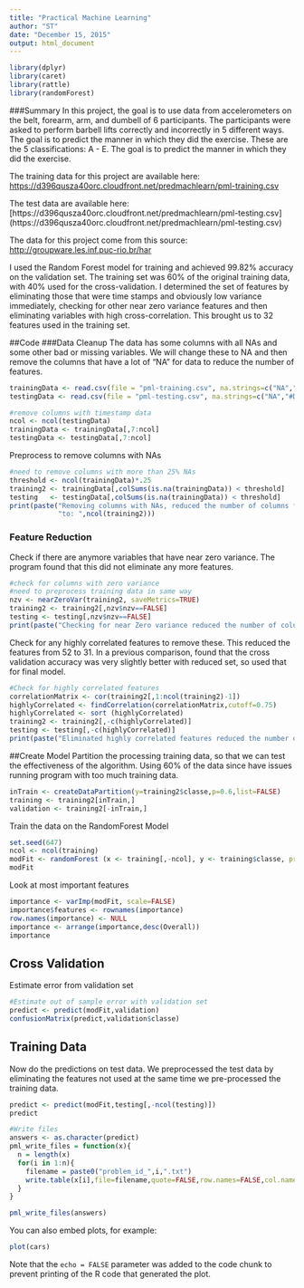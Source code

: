 ```yaml
---
title: "Practical Machine Learning"
author: "ST"
date: "December 15, 2015"
output: html_document
---
```


```r
library(dplyr)
library(caret)
library(rattle)
library(randomForest)
```

###Summary
In this project, the goal is to use data from accelerometers on the belt, forearm, arm, and dumbell of 6 participants. The participants were asked to perform barbell lifts correctly and incorrectly in 5 different ways. The goal is to predict the manner in which they did the exercise. These are the 5 classifications: A - E. The goal is to predict the manner in which they did the exercise.

The training data for this project are available here: 
[https://d396qusza40orc.cloudfront.net/predmachlearn/pml-training.csv](https://d396qusza40orc.cloudfront.net/predmachlearn/pml-training.csv)

The test data are available here: [https://d396qusza40orc.cloudfront.net/predmachlearn/pml-testing.csv] (https://d396qusza40orc.cloudfront.net/predmachlearn/pml-testing.csv)

The data for this project come from this source: [http://groupware.les.inf.puc-rio.br/har](http://groupware.les.inf.puc-rio.br/har)  

I used the Random Forest model for training and achieved 99.82% accuracy on the validation set. The training set was 60% of the original training data, with 40% used for the cross-validation. I determined the set of features by eliminating those that were time stamps and obviously low variance immediately, checking for other near zero variance features and then eliminating variables with high cross-correlation. This brought us to 32 features used in the training set. 

##Code
###Data Cleanup
The data has some columns with all NAs and some other bad or missing variables. We will change these to NA and then remove the columns that have a lot of "NA" for data to reduce the number of features. 

```r
trainingData <- read.csv(file = "pml-training.csv", na.strings=c("NA","#DIV/0!", ""))
testingData <- read.csv(file = "pml-testing.csv", na.strings=c("NA","#DIV/0!", ""))

#remove columns with timestamp data
ncol <- ncol(testingData)
trainingData <- trainingData[,7:ncol]
testingData <- testingData[,7:ncol]
```

Preprocess to remove columns with NAs
```r
#need to remove columns with more than 25% NAs
threshold <- ncol(trainingData)*.25
training2 <- trainingData[,colSums(is.na(trainingData)) < threshold]
testing   <- testingData[,colSums(is.na(trainingData)) < threshold]
print(paste("Removing columns with NAs, reduced the number of columns from: ",ncol(trainingData),
            "to: ",ncol(training2)))
```

### Feature Reduction
Check if there are anymore variables that have near zero variance. The program found that this did not eliminate any more features.
```r
#check for columns with zero variance
#need to preprocess training data in same way
nzv <- nearZeroVar(training2, saveMetrics=TRUE)
training2 <- training2[,nzv$nzv==FALSE]
testing <- testing[,nzv$nzv==FALSE]
print(paste("Checking for near Zero variance reduced the number of columns to: ", ncol(training2)))
```

Check for any highly correlated features to remove these. This reduced the features from 52 to 31. In a previous comparison, found that the cross validation accuracy was very slightly better with reduced set, so used that for final model.
```r
#Check for highly correlated features
correlationMatrix <- cor(training2[,1:ncol(training2)-1])
highlyCorrelated <- findCorrelation(correlationMatrix,cutoff=0.75)
highlyCorrelated <- sort (highlyCorrelated)
training2 <- training2[,-c(highlyCorrelated)]
testing <- testing[,-c(highlyCorrelated)]
print(paste("Eliminated highly correlated features reduced the number of columns to: ", ncol(training2)))
```

##Create Model
Partition the processing training data, so that we can test the effectiveness of the algorithm. Using 60% of the data since have issues running program with too much training data.

```r
inTrain <- createDataPartition(y=training2$classe,p=0.6,list=FALSE) 
training <- training2[inTrain,]
validation <- training2[-inTrain,]
```

Train the data on the RandomForest Model
```r
set.seed(647)
ncol <- ncol(training)
modFit <- randomForest (x <- training[,-ncol], y <- training$classe, prox=TRUE)
modFit
```

Look at most important features
```r
importance <- varImp(modFit, scale=FALSE)
importance$features <- rownames(importance)
row.names(importance) <- NULL
importance <- arrange(importance,desc(Overall))
importance
```

## Cross Validation 

Estimate error from validation set
```r
#Estimate out of sample error with validation set
predict <- predict(modFit,validation)
confusionMatrix(predict,validation$classe)
```

## Training Data
Now do the predictions on test data. We preprocessed the test data by eliminating the features not used at the same time we pre-processed the training data.

```r
predict <- predict(modFit,testing[,-ncol(testing)])
predict

#Write files
answers <- as.character(predict)
pml_write_files = function(x){
  n = length(x)
  for(i in 1:n){
    filename = paste0("problem_id_",i,".txt")
    write.table(x[i],file=filename,quote=FALSE,row.names=FALSE,col.names=FALSE)
  }
}

pml_write_files(answers)
```



You can also embed plots, for example:

```r
plot(cars)
```

Note that the `echo = FALSE` parameter was added to the code chunk to prevent printing of the R code that generated the plot.
